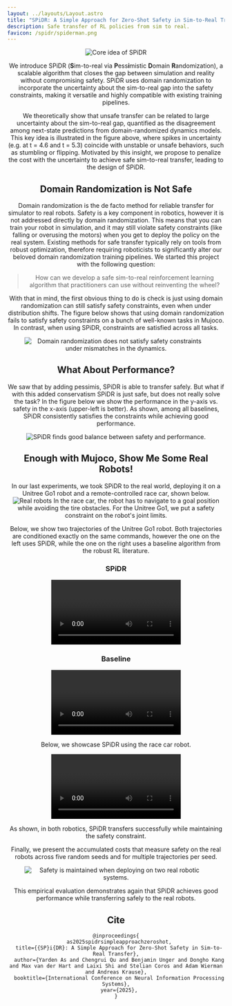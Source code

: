 ```yaml
---
layout: ../layouts/Layout.astro
title: "SPiDR: A Simple Approach for Zero-Shot Safety in Sim-to-Real Transfer"
description: Safe transfer of RL policies from sim to real.
favicon: /spidr/spiderman.png
---
```







<Header
  title={frontmatter.title}
  authors={[
    {
      name: "Yarden As",
      url: "https://yas.pub",
      institution: "ETH Zurich",
    },
    {
      name: "Chengrui Qu",
      url: "https://crqu.github.io/",
      institution: "Caltech",
    },
    {
      name: "Benjamin Unger",
      institution: "ETH Zurich",
    },
    {
      name: "Dongho Kang",
      url: "https://donghokang.net/",
      institution: "ETH Zurich",
    },
    {
      name: "Max van der Hart",
      institution: "ETH Zurich",
    },
    {
      name: "Laixi Shi",
      url: "https://laixishi.github.io/",
      institution: "John Hopkins University",
    },
    {
      name: "Stelian Coros",
      institution: "ETH Zurich",
      url: "https://crl.ethz.ch/people/coros/"
    },
    {
      name: "Adam Wierman",
      institution: "Caltech",
      url: "https://adamwierman.com/"
    },
    {
      name: "Andreas Krause",
      url: "https://las.inf.ethz.ch/krausea",
      institution: "ETH Zurich",
    },
  ]}
  conference="NeurIPS 2025"
  notes={[
  ]}
  links={[
    {
      name: "Code",
      url: "https://github.com/yardenas/safe-learning",
      icon: "mdi:github",
    },
    {
      name: "arXiv",
      url: "https://arxiv.org/abs/2509.18648",
      icon: "academicons:arxiv",
    },{
      name: "Paper",
      url: "https://openreview.net/forum?id=Pe1ypX9gBO",
      icon: "ri:file-pdf-2-line",
    },
  ]}
  />
  

<div class="container mx-auto py-10">
  <div class="flex flex-col lg:flex-row justify-center lg:space-x-4 space-y-4 lg:space-y-0">
    <Image src={spidrIdea} alt="Core idea of SPiDR" class="object-cover w-full h-full" />
  </div>
</div>


We introduce SPiDR (**S**im-to-real via **P**ess**i**mistic **D**omain **R**andomization), a scalable algorithm that closes the gap between simulation and reality without compromising safety. SPiDR uses domain randomization to incorporate the uncertainty about the sim-to-real gap into the safety constraints, making it versatile and highly compatible with existing training pipelines.

We theoretically show that unsafe transfer can be related to large uncertainty about the sim-to-real gap, quantified as the disagreement among next-state predictions from domain-randomized dynamics models. This key idea is illustrated in the figure above, where spikes in uncertainty (e.g. at t = 4.6 and t = 5.3) coincide with unstable or unsafe behaviors, such as stumbling or flipping. Motivated by this insight, we propose to penalize the cost with the uncertainty to achieve safe sim-to-real transfer, leading to the design of SPiDR.


## Domain Randomization is Not Safe
Domain randomization is the de facto method for reliable transfer for simulator to real robots. 
Safety is a key component in robotics, however it is not addressed directly by domain randomization. This means that you can train your robot in simulation, and it may still violate safety constraints (like falling or overusing the motors) when you get to deploy the policy on the real system. Existing methods for safe transfer typically rely on tools from robust optimization, therefore requiring roboticists to significantly alter our beloved domain randomization training pipelines. We started this project with the following question:

> How can we develop a safe sim-to-real reinforcement learning algorithm that practitioners can use without reinventing the wheel?

With that in mind, the first obvious thing to do is check is just using domain randomization can still satisfy safety constraints, even when under distribution shifts. The figure below shows that using domain randomization fails to satisfy safety constraints on a bunch of well-known tasks in Mujoco. In contrast, when using SPiDR, constraints are satisfied across all tasks.
<Figure caption="Domain randomization does not satsify the safety constraints.">
  <Image src={simulatedCosts} alt="Domain randomization does not satisfy safety constraints under mismatches in the dynamics." class="object-cover w-full h-full"/>
</Figure>

## What About Performance?
We saw that by adding pessimis, SPiDR is able to transfer safely. But what if with this added conservatism SPiDR is just safe, but does not really solve the task? In the figure below we show the performance in the y-axis vs. safety in the x-axis (upper-left is better). As shown, among all baselines, SPiDR consistently satisfies the constraints while achieving good performance.
<Figure caption="SPiDR finds good balance between safety and performance">
  <Image src={simulatedAll} alt="SPiDR finds good balance between safety and performance." class="object-cover w-full h-full"/>
</Figure>

## Enough with Mujoco, Show Me Some Real Robots!
In our last experiments, we took SPiDR to the real world, deploying it on a Unitree Go1 robot and a remote-controlled race car, shown below.
<Image src={demoEnvs} alt="Real robots" class="object-cover w-full h-full"/>
In the race car, the robot has to navigate to a goal position while avoiding the tire obstacles. For the Unitree Go1, we put a safety constraint on the robot's joint limits.

Below, we show two trajectories of the Unitree Go1 robot. Both trajectories are conditioned exactly on the same commands, however the one on the left uses SPiDR, while the one on the right uses
a baseline algorithm from the robust RL literature. 
<TwoColumns>
  <div slot="left" class="flex flex-col items-center">
    <h3 class="text-lg font-semibold -mb-10 text-center">SPiDR</h3>
    <Figure caption="SPiDR follows commands while satisfying the safety constraints.">
      <Video source={spidrGo1} />
    </Figure>
  </div>
  <div slot="right" class="flex flex-col items-center">
    <h3 class="text-lg font-semibold -mb-10 text-center">Baseline</h3>
    <Figure caption="Robust safe RL baseline fails to transfer to the real robot.">
      <Video source={ramuGo1} />
    </Figure>
  </div>
</TwoColumns>
Below, we showcase SPiDR using the race car robot.

<Figure caption="SPiDR maintains safety upon deployment.">
    <Video source={spidrRC} />
</Figure>

As shown, in both robotics, SPiDR transfers successfully while maintaining the safety constraint.

Finally, we present the accumulated costs that measure safety on the real robots across five random seeds and for multiple trajectories per seed.
<Figure caption="SPiDR finds good balance between safety and performance">
  <Image src={realWorldQuant} alt="Safety is maintained when deploying on two real robotic systems." class="object-cover w-full h-full"/>
</Figure>
This empirical evaluation demonstrates again that SPiDR achieves good performance while transferring safely to the real robots.


## Cite
```
@inproceedings{
  as2025spidrsimpleapproachzeroshot,
  title={{SP}i{DR}: A Simple Approach for Zero-Shot Safety in Sim-to-Real Transfer},
  author={Yarden As and Chengrui Qu and Benjamin Unger and Dongho Kang and Max van der Hart and Laixi Shi and Stelian Coros and Adam Wierman and Andreas Krause},
  booktitle={International Conference on Neural Information Processing Systems},
  year={2025},
}
```

